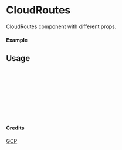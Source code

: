 
<Meta of={CloudRoutes} title="GCP/CloudRoutes" />

# CloudRoutes

CloudRoutes component with different props.

#### Example

<Canvas of={CloudRoutes.Primary} />

## Usage

```ts
import { CloudRoutes } from "yadl-ui";

const Example = () => {
  return (
      <CloudRoutes />
  );
};

export default Example;
```

#### Credits
[GCP](https://cloud.google.com/icons)

